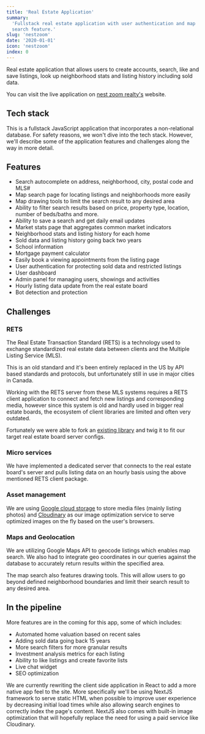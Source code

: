 ---
title: 'Real Estate Application'
summary:
  'Fullstack real estate application with user authentication and map
  search feature.'
slug: 'nestzoom'
date: '2020-01-01'
icon: 'nestzoom'
index: 0
---

Real estate application that allows users to create accounts, search, like
and save listings, look up neighborhood stats and listing history including
sold data.

You can visit the live application on
[nest zoom realty's](https://www.nestzoom.com/) website.

## Tech stack

This is a fullstack JavaScript application that incorporates a
non-relational database. For safety reasons, we won't dive into the tech
stack. However, we'll describe some of the application features and
challenges along the way in more detail.

## Features

- Search autocomplete on address, neighborhood, city, postal code and MLS#
- Map search page for locating listings and neighborhoods more easily
- Map drawing tools to limit the search result to any desired area
- Ability to filter search results based on price, property type, location,
  number of beds/baths and more.
- Ability to save a search and get daily email updates
- Market stats page that aggregates common market indicators
- Neighborhood stats and listing history for each home
- Sold data and listing history going back two years
- School information
- Mortgage payment calculator
- Easily book a viewing appointments from the listing page
- User authentication for protecting sold data and restricted listings
- User dashboard
- Admin panel for managing users, showings and activities
- Hourly listing data update from the real estate board
- Bot detection and protection

## Challenges

### RETS

The Real Estate Transaction Standard (RETS) is a technology used to
exchange standardized real estate data between clients and the Multiple
Listing Service (MLS).

This is an old standard and it's been entirely replaced in the US by API
based standards and protocols, but unfortunately still in use in major
cities in Canada.

Working with the RETS server from these MLS systems requires a RETS client
application to connect and fetch new listings and corresponding media,
however since this system is old and hardly used in bigger real estate
boards, the ecosystem of client libraries are limited and often very
outdated.

Fortunately we were able to fork an
[existing library](https://github.com/WinUP/rets-client) and twig it to fit
our target real estate board server configs.

### Micro services

We have implemented a dedicated server that connects to the real estate
board's server and pulls listing data on an hourly basis using the above
mentioned RETS client package.

### Asset management

We are using [Google cloud storage](https://cloud.google.com/) to store
media files (mainly listing photos) and
[Cloudinary](https://cloudinary.com/) as our image optimization service to
serve optimized images on the fly based on the user's browsers.

### Maps and Geolocation

We are utilizing Google Maps API to geocode listings which enables map
search. We also had to integrate geo coordinates in our queries against the
database to accurately return results within the specified area.

The map search also features drawing tools. This will allow users to go
beyond defined neighborhood boundaries and limit their search result to any
desired area.

## In the pipeline

More features are in the coming for this app, some of which includes:

- Automated home valuation based on recent sales
- Adding sold data going back 15 years
- More search filters for more granular results
- Investment analysis metrics for each listing
- Ability to like listings and create favorite lists
- Live chat widget
- SEO optimization

We are currently rewriting the client side application in React to add a
more native app feel to the site. More specifically we'll be using NextJS
framework to serve static HTML when possible to improve user experience by
decreasing initial load times while also allowing search engines to
correctly index the page's content. NextJS also comes with built-in image
optimization that will hopefully replace the need for using a paid service
like Cloudinary.
